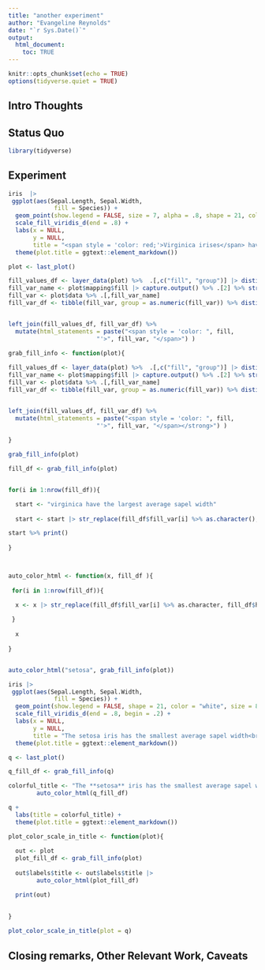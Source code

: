 ```yaml
---
title: "another experiment"
author: "Evangeline Reynolds"
date: "`r Sys.Date()`"
output: 
  html_document:
    toc: TRUE
---
```


```r
knitr::opts_chunk$set(echo = TRUE)
options(tidyverse.quiet = TRUE)
```




## Intro Thoughts


## Status Quo

```r
library(tidyverse)
```

## Experiment

```r
iris  |>
 ggplot(aes(Sepal.Length, Sepal.Width,
             fill = Species)) +
  geom_point(show.legend = FALSE, size = 7, alpha = .8, shape = 21, color = "white") +
  scale_fill_viridis_d(end = .8) +
  labs(x = NULL,
       y = NULL,
       title = "<span style = 'color: red;'>Virginica irises</span> have the largest average sepal width") +
  theme(plot.title = ggtext::element_markdown())

plot <- last_plot()

fill_values_df <- layer_data(plot) %>%  .[,c("fill", "group")] |> distinct()
fill_var_name <- plot$mapping$fill |> capture.output() %>% .[2] %>% str_extract("\\^.+") %>% str_remove("\\^")
fill_var <- plot$data %>% .[,fill_var_name] 
fill_var_df <- tibble(fill_var, group = as.numeric(fill_var)) %>% distinct()


left_join(fill_values_df, fill_var_df) %>% 
  mutate(html_statements = paste("<span style = 'color: ", fill, 
                         "'>", fill_var, "</span>") )

```


```r

grab_fill_info <- function(plot){
  
fill_values_df <- layer_data(plot) %>%  .[,c("fill", "group")] |> distinct()
fill_var_name <- plot$mapping$fill |> capture.output() %>% .[2] %>% str_extract("\\^.+") %>% str_remove("\\^")
fill_var <- plot$data %>% .[,fill_var_name] 
fill_var_df <- tibble(fill_var, group = as.numeric(fill_var)) %>% distinct()


left_join(fill_values_df, fill_var_df) %>% 
  mutate(html_statements = paste("<span style = 'color: ", fill, 
                         "'>", fill_var, "</span></strong>") )
  
}

grab_fill_info(plot)


```



```r
fill_df <- grab_fill_info(plot)


for(i in 1:nrow(fill_df)){

  start <- "virginica have the largest average sapel width"
  
  start <- start |> str_replace(fill_df$fill_var[i] %>% as.character(), fill_df$html_statements[i])

start %>% print()
  
}



auto_color_html <- function(x, fill_df ){
  
 for(i in 1:nrow(fill_df)){

  x <- x |> str_replace(fill_df$fill_var[i] %>% as.character, fill_df$html_statements[i])
  
 }
  
  x
  
}


auto_color_html("setosa", grab_fill_info(plot))
```


```r
iris |>
 ggplot(aes(Sepal.Length, Sepal.Width,
             fill = Species)) +
  geom_point(show.legend = FALSE, shape = 21, color = "white", size = 8) +
  scale_fill_viridis_d(end = .8, begin = .2) +
  labs(x = NULL,
       y = NULL,
       title = "The setosa iris has the smallest average sapel width<br>and the virginica irises have largest average sapel width<br> while versicolor is in-between") +
  theme(plot.title = ggtext::element_markdown())

q <- last_plot()

q_fill_df <- grab_fill_info(q)

colorful_title <- "The **setosa** iris has the smallest average sapel width<br>and the **virginica** irises have largest average sapel width<br> while versicolor is in-between" |> 
        auto_color_html(q_fill_df)

q + 
  labs(title = colorful_title) +
  theme(plot.title = ggtext::element_markdown())
```



```r
plot_color_scale_in_title <- function(plot){
  
  out <- plot
  plot_fill_df <- grab_fill_info(plot)
  
  out$labels$title <- out$labels$title |> 
        auto_color_html(plot_fill_df)

  print(out)
  
  
}

plot_color_scale_in_title(plot = q)


```



## Closing remarks, Other Relevant Work, Caveats
